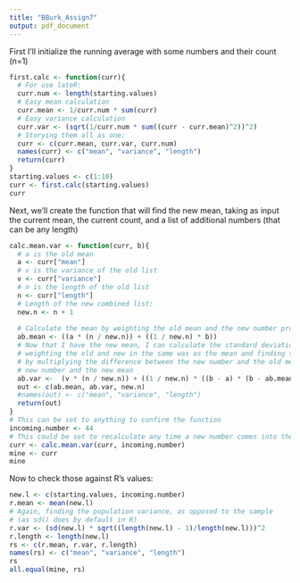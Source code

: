 ```yaml
---
title: "BBurk_Assign7"
output: pdf_document
---
```

First I'll initialize the running average with some numbers and their count (n=1)
```r
first.calc <- function(curr){
  # For use lateR:
  curr.num <- length(starting.values)
  # Easy mean calculation
  curr.mean <- 1/curr.num * sum(curr)
  # Easy variance calculation
  curr.var <- (sqrt(1/curr.num * sum((curr - curr.mean)^2))^2)
  # Storying them all as one:
  curr <- c(curr.mean, curr.var, curr.num)
  names(curr) <- c("mean", "variance", "length")
  return(curr)
}
starting.values <- c(1:10)
curr <- first.calc(starting.values)
curr
```
Next, we'll create the function that will find the new mean, taking as input the current mean, the current count, and a list of additional numbers (that can be any length)
```r
calc.mean.var <- function(curr, b){
  # a is the old mean
  a <- curr["mean"]
  # v is the variance of the old list
  v <- curr["variance"]
  # n is the length of the old list
  n <- curr["length"]
  # Length of the new combined list:
  new.n <- n + 1
  
  # Calculate the mean by weighting the old mean and the new number proportionally
  ab.mean <- ((a * (n / new.n)) + ((1 / new.n) * b))
  # Now that I have the new mean, I can calculate the standard deviation, by 
  # weighting the old and new in the same was as the mean and finding the new 
  # by multiplying the difference between the new number and the old mean and the 
  # new number and the new mean
  ab.var <-  (v * (n / new.n)) + ((1 / new.n) * ((b - a) * (b - ab.mean)))
  out <- c(ab.mean, ab.var, new.n)
  #names(out) <- c("mean", "variance", "length")
  return(out)
}
# This can be set to anything to confirm the function
incoming.number <- 44
# This could be set to recalculate any time a new number comes into the system:
curr <- calc.mean.var(curr, incoming.number)
mine <- curr
mine
```
Now to check those against R's values:
```r
new.l <- c(starting.values, incoming.number)
r.mean <- mean(new.l)
# Again, finding the population variance, as opposed to the sample 
# (as sd() does by default in R)
r.var <- (sd(new.l) * sqrt((length(new.l) - 1)/length(new.l)))^2
r.length <- length(new.l)
rs <- c(r.mean, r.var, r.length)
names(rs) <- c("mean", "variance", "length")
rs
all.equal(mine, rs)
```